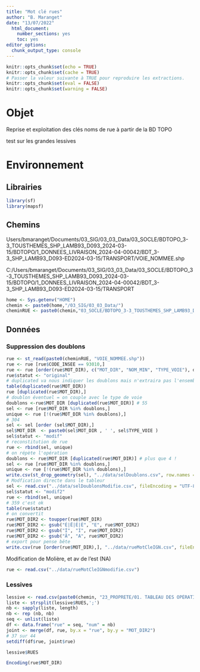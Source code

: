 ```yaml
---
title: "Mot clé rues"
author: "B. Maranget"
date: "13/07/2022"
  html_document: 
    number_sections: yes
    toc: yes
editor_options: 
  chunk_output_type: console
---
```



```r
knitr::opts_chunk$set(echo = TRUE)
knitr::opts_chunk$set(cache = TRUE)
# Passer la valeur suivante à TRUE pour reproduire les extractions.
knitr::opts_chunk$set(eval = FALSE)
knitr::opts_chunk$set(warning = FALSE)
```


# Objet

Reprise et exploitation des clés noms de rue à partir de la BD TOPO

test sur les grandes lessives

# Environnement


## Librairies


```r
library(sf)
library(mapsf)
```


## Chemins



Users/bmaranget/Documents/03_SIG/03_03_Data/03_SOCLE/BDTOPO_3-3_TOUSTHEMES_SHP_LAMB93_D093_2024-03-15/BDTOPO/1_DONNEES_LIVRAISON_2024-04-00042/BDT_3-3_SHP_LAMB93_D093-ED2024-03-15/TRANSPORT/VOIE_NOMMEE.shp

C:/Users/bmaranget/Documents/03_SIG/03_03_Data/03_SOCLE/BDTOPO_3-3_TOUSTHEMES_SHP_LAMB93_D093_2024-03-15/BDTOPO/1_DONNEES_LIVRAISON_2024-04-00042/BDT_3-3_SHP_LAMB93_D093-ED2024-03-15/TRANSPORT

```r
home <- Sys.getenv("HOME")
chemin <- paste0(home,"/03_SIG/03_03_Data/")
cheminRUE <- paste0(chemin,"03_SOCLE/BDTOPO_3-3_TOUSTHEMES_SHP_LAMB93_D093_2024-03-15/BDTOPO/1_DONNEES_LIVRAISON_2024-04-00042/BDT_3-3_SHP_LAMB93_D093-ED2024-03-15/TRANSPORT/" )
```


## Données 


### Suppression des doublons

```r
rue <- st_read(paste0(cheminRUE, "VOIE_NOMMEE.shp"))
rue <- rue [rue$CODE_INSEE == 93010,]
rue <- rue [order(rue$MOT_DIR), c("MOT_DIR", "NOM_MIN", "TYPE_VOIE"), drop = T]
rue$statut <- "original"
# duplicated va nous indiquer les doublons mais n'extraira pas l'ensemble des doublons
table(duplicated(rue$MOT_DIR))
rue [duplicated(rue$MOT_DIR),]
# doublon éventuel = on couple avec le type de voie
doublons <-rue$MOT_DIR [duplicated(rue$MOT_DIR)] # 55
sel <- rue [rue$MOT_DIR %in% doublons,]
unique <- rue [!(rue$MOT_DIR %in% doublons),]
# 304
sel <- sel [order (sel$MOT_DIR),]
sel$MOT_DIR  <- paste0(sel$MOT_DIR , ' ', sel$TYPE_VOIE )
sel$statut <- "modif"
# reconstitution de rue
rue <- rbind(sel, unique)
# on répète l'opération
doublons <- rue$MOT_DIR [duplicated(rue$MOT_DIR)] # plus que 4 !
sel <- rue [rue$MOT_DIR %in% doublons,]
unique <- rue [!(rue$MOT_DIR %in% doublons),]
write.csv(st_drop_geometry(sel), "../data/selDoublons.csv", row.names = F,fileEncoding = "UTF-8")
# Modfication directe dans le tableur
sel <- read.csv("../data/selDoublonsModifie.csv", fileEncoding = "UTF-8")
sel$statut <- "modif2"
rue <- rbind(sel, unique)
# 359 c'est ok
table(rue$statut)
# on convertit
rue$MOT_DIR2 <- toupper(rue$MOT_DIR)
rue$MOT_DIR2 <- gsub("É|Ë|È|È", "E", rue$MOT_DIR2)
rue$MOT_DIR2 <- gsub("Í", "I", rue$MOT_DIR2)
rue$MOT_DIR2 <- gsub("Â", "A", rue$MOT_DIR2)
# export pour pense bête
write.csv(rue [order(rue$MOT_DIR),], "../data/rueMotCleIGN.csv", fileEncoding = "UTF-8", row.names = F)
```

Modification de Molière, et av de l'est (NA)

```r
rue <- read.csv("../data/rueMotCleIGNmodifie.csv")
```


### Lessives



```r
lessive <- read.csv(paste0(chemin, "23_PROPRETE/01. TABLEAU DES OPÉRATIONS.csv"), fileEncoding = "UTF-8")
liste <- strsplit(lessive$RUES,';')
nb <- sapply(liste, length)
nb <- rep (nb, nb)
seq <- unlist(liste)
df <- data.frame("rue" = seq, "num" = nb)
joint <- merge(df, rue, by.x = "rue", by.y = "MOT_DIR2")
# 37 sur 44
setdiff(df$rue, joint$rue)

```



```r
lessive$RUES

Encoding(rue$MOT_DIR)

```

